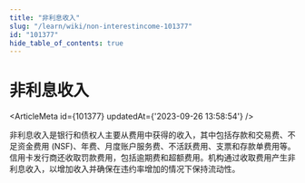 ```yaml
---
title: "非利息收入"
slug: "/learn/wiki/non-interestincome-101377"
id: "101377"
hide_table_of_contents: true
---
```



# 非利息收入

<ArticleMeta id={101377} updatedAt={'2023-09-26 13:58:54'} />
<div className='border-solid border-b border-t-0 my-4 border-[var(--ifm-color-gray-300)]' />

非利息收入是银行和债权人主要从费用中获得的收入，其中包括存款和交易费、不足资金费用 (NSF)、年费、月度账户服务费、不活跃费用、支票和存款单费用等。信用卡发行商还收取罚款费用，包括逾期费和超额费用。机构通过收取费用产生非利息收入，以增加收入并确保在违约率增加的情况下保持流动性。
